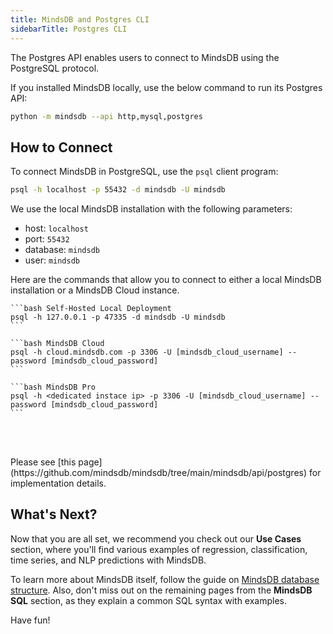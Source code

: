 ```yaml
---
title: MindsDB and Postgres CLI
sidebarTitle: Postgres CLI
---
```


The Postgres API enables users to connect to MindsDB using the PostgreSQL protocol.

<Tip>
If you installed MindsDB locally, use the below command to run its Postgres API:

```bash
python -m mindsdb --api http,mysql,postgres
```
</Tip>

## How to Connect

To connect MindsDB in PostgreSQL, use the `psql` client program:

```bash
psql -h localhost -p 55432 -d mindsdb -U mindsdb
```

We use the local MindsDB installation with the following parameters:

* host: `localhost`
* port: `55432`
* database: `mindsdb`
* user: `mindsdb`

Here are the commands that allow you to connect to either a local MindsDB installation or a MindsDB Cloud instance.

<CodeGroup>

    ```bash Self-Hosted Local Deployment
    psql -h 127.0.0.1 -p 47335 -d mindsdb -U mindsdb
    ```

    ```bash MindsDB Cloud
    psql -h cloud.mindsdb.com -p 3306 -U [mindsdb_cloud_username] --password [mindsdb_cloud_password]
    ```

    ```bash MindsDB Pro
    psql -h <dedicated instace ip> -p 3306 -U [mindsdb_cloud_username] --password [mindsdb_cloud_password]
    ```

</CodeGroup>

<br></br>

<Note>
Please see [this page](https://github.com/mindsdb/mindsdb/tree/main/mindsdb/api/postgres) for implementation details.
</Note>

## What's Next?

Now that you are all set, we recommend you check out our **Use Cases** section, where you'll find various examples of regression, classification, time series, and NLP predictions with MindsDB.

To learn more about MindsDB itself, follow the guide on [MindsDB database structure](/sql/table-structure/). Also, don't miss out on the remaining pages from the **MindsDB SQL** section, as they explain a common SQL syntax with examples.

Have fun!
